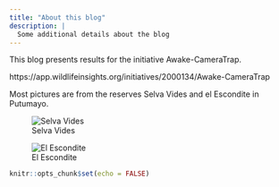 ```yaml
---
title: "About this blog"
description: |
  Some additional details about the blog
---
```


This blog presents results for the initiative Awake-CameraTrap.  

https://app.wildlifeinsights.org/initiatives/2000134/Awake-CameraTrap

Most pictures are from the reserves Selva Vides and el Escondite in Putumayo.

 ![Selva Vides](https://dlizcano.github.io/activity/fig/selvavides_logo.jpg)
 
  ![El Escondite](https://dlizcano.github.io/activity/fig/escondite_logo.jpg)

```r
knitr::opts_chunk$set(echo = FALSE)
```
